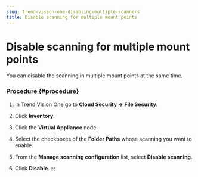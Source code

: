 ```yaml
---
slug: trend-vision-one-disabling-multiple-scanners
title: Disable scanning for multiple mount points
---
```

# Disable scanning for multiple mount points

You can disable the scanning in multiple mount points at the same time.

### Procedure {#procedure}

1.  In Trend Vision One go to **Cloud Security → File Security**.

2.  Click **Inventory**.

3.  Click the **Virtual Appliance** node.

4.  Select the checkboxes of the **Folder Paths** whose scanning you want to enable.

5.  From the **Manage scanning configuration** list, select **Disable scanning**.

6.  Click **Disable**.
:::
